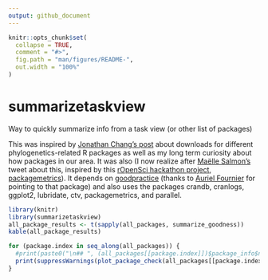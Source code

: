 ```yaml
---
output: github_document
---
```


<!-- README.md is generated from README.Rmd. Please edit that file -->

```r
knitr::opts_chunk$set(
  collapse = TRUE,
  comment = "#>",
  fig.path = "man/figures/README-",
  out.width = "100%"
)
```
# summarizetaskview


Way to quickly summarize info from a task view (or other list of packages)

This was inspired by [Jonathan Chang's post](https://jonathanchang.org/blog/what-r-package-for-phylogenetics-is-the-most-popular/) about downloads for different phylogenetics-related R packages as well as my long term curiosity about how packages in our area. It was also (I now realize after [Maëlle Salmon's](https://twitter.com/ma_salmon) tweet about this, inspired by this [rOpenSci hackathon project, packagemetrics](https://github.com/ropenscilabs/packagemetrics)). It depends on [goodpractice](https://cran.r-project.org/web/packages/goodpractice/vignettes/goodpractice.html) (thanks to [Auriel Fournier](https://twitter.com/RallidaeRule) for pointing to that package) and also uses the packages crandb, cranlogs, ggplot2, lubridate, ctv, packagemetrics, and parallel.



```r
library(knitr)
library(summarizetaskview)
all_package_results <- t(sapply(all_packages, summarize_goodness))
kable(all_package_results)
```

```r
for (package.index in seq_along(all_packages)) {
  #print(paste0("\n## ", (all_packages[[package.index]])$package_info$name), "\n")
  print(suppressWarnings(plot_package_check(all_packages[[package.index]], comparison="ape")))
}
```
